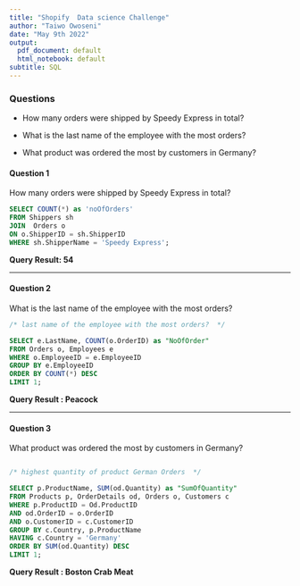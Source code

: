 ```yaml
---
title: "Shopify  Data science Challenge"
author: "Taiwo Owoseni"
date: "May 9th 2022"
output:
  pdf_document: default
  html_notebook: default
subtitle: SQL
---
```


### Questions

-   How many orders were shipped by Speedy Express in total?

-   What is the last name of the employee with the most orders?

-   What product was ordered the most by customers in Germany?

#### Question 1

How many orders were shipped by Speedy Express in total?

```sql
SELECT COUNT(*) as 'noOfOrders'
FROM Shippers sh
JOIN  Orders o
ON o.ShipperID = sh.ShipperID
WHERE sh.ShipperName = 'Speedy Express';
```

**Query Result: 54**


------------------------------------------------------------------------

#### Question 2

What is the last name of the employee with the most orders?

```sql
/* last name of the employee with the most orders?  */

SELECT e.LastName, COUNT(o.OrderID) as "NoOfOrder"
FROM Orders o, Employees e
WHERE o.EmployeeID = e.EmployeeID
GROUP BY e.EmployeeID
ORDER BY COUNT(*) DESC
LIMIT 1;
```

**Query Result : Peacock**\

------------------------------------------------------------------------

#### Question 3

What product was ordered the most by customers in Germany?

```sql

/* highest quantity of product German Orders  */

SELECT p.ProductName, SUM(od.Quantity) as "SumOfQuantity"
FROM Products p, OrderDetails od, Orders o, Customers c
WHERE p.ProductID = Od.ProductID
AND od.OrderID = o.OrderID
AND o.CustomerID = c.CustomerID
GROUP BY c.Country, p.ProductName
HAVING c.Country = 'Germany'
ORDER BY SUM(od.Quantity) DESC
LIMIT 1;

```

**Query Result : Boston Crab Meat**
